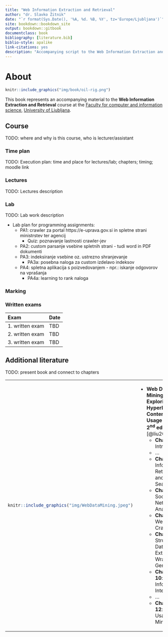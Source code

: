 ```yaml
--- 
title: "Web Information Extraction and Retrieval"
author: "dr. Slavko Žitnik"
date: "`r format(Sys.Date(), '%A, %d. %B, %Y', tz='Europe/Ljubljana')`"
site: bookdown::bookdown_site
output: bookdown::gitbook
documentclass: book
bibliography: [literature.bib]
biblio-style: apalike
link-citations: yes
description: "Accompanying script to the Web Information Extraction and Retrieval course"
---
```


# About {-}

```r
knitr::include_graphics("img/book/oil-rig.png")
```

This book represents an accompanying material to the **Web Information Extraction and Retrieval** course at the [Faculty for computer and information science](http://www.fri.uni-lj.si/), [University of Ljubljana](http://www.uni-lj.si/).

## Course {-}

TODO: where and why is this course, who is lecturer/assistant

### Time plan {-}

TODO: Execution plan: time and place for lectures/lab; chapters; timing; moodle link

### Lectures {-}

TODO: Lectures description

### Lab {-}

TODO: Lab work description

* Lab plan for programming assignments:
    * PA1: crawler za portal https://e-uprava.gov.si in spletne strani ministrstev ter agencij
      * Quiz: poznavanje lastnosti crawler-jev
    * PA2: custom parsanje vsebine spletnih strani - tudi word in PDF dokumenti
    * PA3: indeksiranje vsebine oz. ustrezno shranjevanje
      * PA3a: posebna naloga za custom izdelavo indeksov
    * PA4: spletna aplikacija s poizvedovanjem - npr.: iskanje odgovorov na vprašanja
      * PA4a: learning to rank naloga

### Marking {-}

### Written exams {-}

Exam | Date
:---|:---
1. written exam | TBD
2. written exam | TBD
3. written exam | TBD

## Additional literature {-}

TODO: present book and connect to chapters

<table class="additionalSources">
<tr>
<td>

```r
knitr::include_graphics("img/WebDataMining.jpeg")
```

</td>
<td>

* **Web Data Mining: Exploring Hyperlinks, Contents and Usage Data, 2<sup>nd</sup> edition** [@liu2011]
    * **Chapter 1**: Introduction 
    * ...
    * **Chapter 6**: Information Retrieval and Web Search
    * **Chapter 7**: Social Network Analysis
    * **Chapter 8**: Web Crawling
    * **Chapter 9**: Structured Data Extraction: Wrapper Generation
    * **Chapter 10**: Information Integration
    * ...
    * **Chapter 12**: Web Usage Mining

</td>
</tr>
</table>
